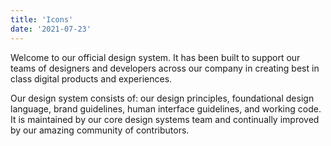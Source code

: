 ```yaml
---
title: 'Icons'
date: '2021-07-23'
---
```


Welcome to our official design system. It has been built to support our teams of designers and developers across our company in creating best in class digital products and experiences.

Our design system consists of: our design principles, foundational design language, brand guidelines, human interface guidelines, and working code. It is maintained by our core design systems team and continually improved by our amazing community of contributors.
